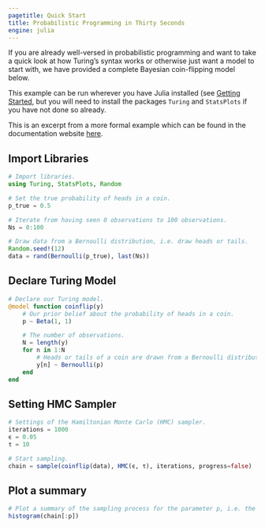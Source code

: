 ```yaml
---
pagetitle: Quick Start
title: Probabilistic Programming in Thirty Seconds
engine: julia
---
```


If you are already well-versed in probabilistic programming and want to take a quick look at how Turing's syntax works or otherwise just want a model to start with, we have provided a complete Bayesian coin-flipping model below.

This example can be run wherever you have Julia installed (see [Getting Started]({{< var site-url >}}docs/using-turing/getting-started/), but you will need to install the packages `Turing` and `StatsPlots` if you have not done so already.

This is an excerpt from a more formal example which can be found in the documentation website [here]({{< var site-url >}}docs/tutorials/introduction/).

## Import Libraries
```julia
# Import libraries.
using Turing, StatsPlots, Random
```

```julia
# Set the true probability of heads in a coin.
p_true = 0.5

# Iterate from having seen 0 observations to 100 observations.
Ns = 0:100
```

```julia
# Draw data from a Bernoulli distribution, i.e. draw heads or tails.
Random.seed!(12)
data = rand(Bernoulli(p_true), last(Ns))
```


## Declare Turing Model
```julia
# Declare our Turing model.
@model function coinflip(y)
    # Our prior belief about the probability of heads in a coin.
    p ~ Beta(1, 1)

    # The number of observations.
    N = length(y)
    for n in 1:N
        # Heads or tails of a coin are drawn from a Bernoulli distribution.
        y[n] ~ Bernoulli(p)
    end
end
```


## Setting HMC Sampler
```julia
# Settings of the Hamiltonian Monte Carlo (HMC) sampler.
iterations = 1000
ϵ = 0.05
τ = 10

# Start sampling.
chain = sample(coinflip(data), HMC(ϵ, τ), iterations, progress=false)
```


## Plot a summary
```julia
# Plot a summary of the sampling process for the parameter p, i.e. the probability of heads in a coin.
histogram(chain[:p])
```